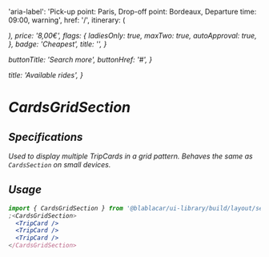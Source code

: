 

<Meta title="Sections/CardsGridSection" />

  'aria-label': 'Pick-up point: Paris, Drop-off point: Bordeaux, Departure time: 09:00, warning',
  href: '/',
  itinerary: (
    <Itinerary>
      <Address label="Paris" subLabel="Porte de Vincennes" time="09:00" />
      <Address label="Bordeaux" subLabel="Gare Bordeaux Saint-Jean" time="12:00" />
    </Itinerary>
  ),
  price: '8,00€',
  flags: {
    ladiesOnly: true,
    maxTwo: true,
    autoApproval: true,
  },
  badge: 'Cheapest',
  title: '',
}

  buttonTitle: 'Search more',
  buttonHref: '#',
}

  title: 'Available rides',
}

# **CardsGridSection**

<Canvas>
  <Story name="with contentSize SMALL">
    <CardsGridSection {...titleProps} {...buttonProps}>
      <TripCard {...tripCardConfig} />
      <TripCard {...tripCardConfig} />
      <TripCard {...tripCardConfig} />
      <TripCard {...tripCardConfig} />
      <TripCard {...tripCardConfig} />
      <TripCard {...tripCardConfig} />
    </CardsGridSection>
  </Story>
  <Story name="with contentSize LARGE">
    <CardsGridSection contentSize={SectionContentSize.LARGE} {...titleProps} {...buttonProps}>
      <TripCard {...tripCardConfig} />
      <TripCard {...tripCardConfig} />
      <TripCard {...tripCardConfig} />
      <TripCard {...tripCardConfig} />
      <TripCard {...tripCardConfig} />
      <TripCard {...tripCardConfig} />
    </CardsGridSection>
  </Story>
</Canvas>

## Specifications

Used to display multiple TripCards in a grid pattern. Behaves the same as `CardsSection` on small devices.

## Usage

```jsx
import { CardsGridSection } from '@blablacar/ui-library/build/layout/section/cardsGridSection'
;<CardsGridSection>
  <TripCard />
  <TripCard />
  <TripCard />
</CardsGridSection>
```

<ArgsTable of={CardsGridSection} />

